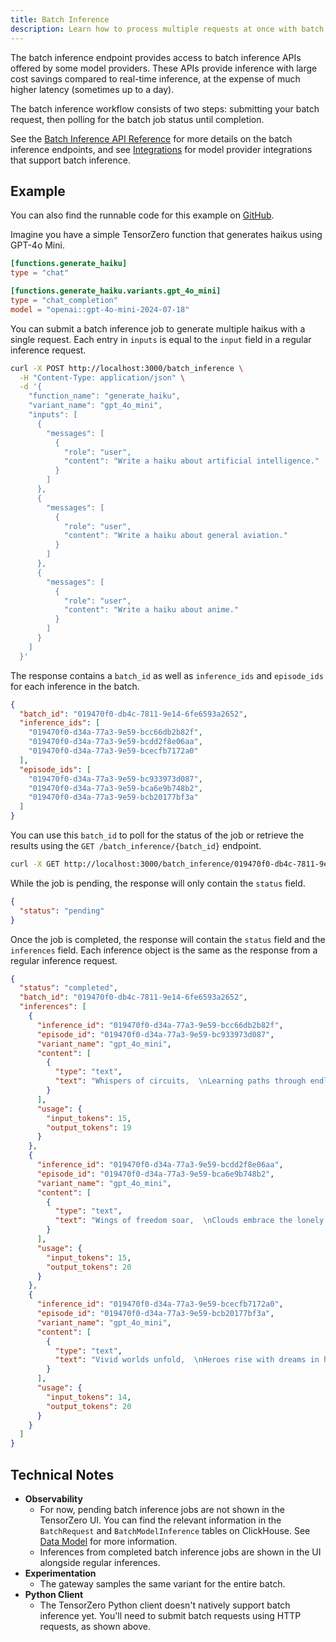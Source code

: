```yaml
---
title: Batch Inference
description: Learn how to process multiple requests at once with batch inference to save on inference costs at the expense of longer wait times.
---
```


The batch inference endpoint provides access to batch inference APIs offered by some model providers.
These APIs provide inference with large cost savings compared to real-time inference, at the expense of much higher latency (sometimes up to a day).

The batch inference workflow consists of two steps: submitting your batch request, then polling for the batch job status until completion.

See the [Batch Inference API Reference](/docs/gateway/api-reference/batch-inference/) for more details on the batch inference endpoints, and see [Integrations](/docs/gateway/integrations/) for model provider integrations that support batch inference.

## Example

<Tip>

You can also find the runnable code for this example on [GitHub](https://github.com/tensorzero/tensorzero/tree/main/examples/guides/batch-inference).

</Tip>

Imagine you have a simple TensorZero function that generates haikus using GPT-4o Mini.

```toml
[functions.generate_haiku]
type = "chat"

[functions.generate_haiku.variants.gpt_4o_mini]
type = "chat_completion"
model = "openai::gpt-4o-mini-2024-07-18"
```

You can submit a batch inference job to generate multiple haikus with a single request.
Each entry in `inputs` is equal to the `input` field in a regular inference request.

```sh
curl -X POST http://localhost:3000/batch_inference \
  -H "Content-Type: application/json" \
  -d '{
    "function_name": "generate_haiku",
    "variant_name": "gpt_4o_mini",
    "inputs": [
      {
        "messages": [
          {
            "role": "user",
            "content": "Write a haiku about artificial intelligence."
          }
        ]
      },
      {
        "messages": [
          {
            "role": "user",
            "content": "Write a haiku about general aviation."
          }
        ]
      },
      {
        "messages": [
          {
            "role": "user",
            "content": "Write a haiku about anime."
          }
        ]
      }
    ]
  }'
```

The response contains a `batch_id` as well as `inference_ids` and `episode_ids` for each inference in the batch.

```json
{
  "batch_id": "019470f0-db4c-7811-9e14-6fe6593a2652",
  "inference_ids": [
    "019470f0-d34a-77a3-9e59-bcc66db2b82f",
    "019470f0-d34a-77a3-9e59-bcdd2f8e06aa",
    "019470f0-d34a-77a3-9e59-bcecfb7172a0"
  ],
  "episode_ids": [
    "019470f0-d34a-77a3-9e59-bc933973d087",
    "019470f0-d34a-77a3-9e59-bca6e9b748b2",
    "019470f0-d34a-77a3-9e59-bcb20177bf3a"
  ]
}
```

You can use this `batch_id` to poll for the status of the job or retrieve the results using the `GET /batch_inference/{batch_id}` endpoint.

```sh
curl -X GET http://localhost:3000/batch_inference/019470f0-db4c-7811-9e14-6fe6593a2652
```

While the job is pending, the response will only contain the `status` field.

```json
{
  "status": "pending"
}
```

Once the job is completed, the response will contain the `status` field and the `inferences` field.
Each inference object is the same as the response from a regular inference request.

```json
{
  "status": "completed",
  "batch_id": "019470f0-db4c-7811-9e14-6fe6593a2652",
  "inferences": [
    {
      "inference_id": "019470f0-d34a-77a3-9e59-bcc66db2b82f",
      "episode_id": "019470f0-d34a-77a3-9e59-bc933973d087",
      "variant_name": "gpt_4o_mini",
      "content": [
        {
          "type": "text",
          "text": "Whispers of circuits,  \nLearning paths through endless code,  \nDreams in binary."
        }
      ],
      "usage": {
        "input_tokens": 15,
        "output_tokens": 19
      }
    },
    {
      "inference_id": "019470f0-d34a-77a3-9e59-bcdd2f8e06aa",
      "episode_id": "019470f0-d34a-77a3-9e59-bca6e9b748b2",
      "variant_name": "gpt_4o_mini",
      "content": [
        {
          "type": "text",
          "text": "Wings of freedom soar,  \nClouds embrace the lonely flight,  \nSky whispers adventure."
        }
      ],
      "usage": {
        "input_tokens": 15,
        "output_tokens": 20
      }
    },
    {
      "inference_id": "019470f0-d34a-77a3-9e59-bcecfb7172a0",
      "episode_id": "019470f0-d34a-77a3-9e59-bcb20177bf3a",
      "variant_name": "gpt_4o_mini",
      "content": [
        {
          "type": "text",
          "text": "Vivid worlds unfold,  \nHeroes rise with dreams in hand,  \nInk and dreams collide."
        }
      ],
      "usage": {
        "input_tokens": 14,
        "output_tokens": 20
      }
    }
  ]
}
```

## Technical Notes

- **Observability**
  - For now, pending batch inference jobs are not shown in the TensorZero UI.
    You can find the relevant information in the `BatchRequest` and `BatchModelInference` tables on ClickHouse.
    See [Data Model](/docs/gateway/data-model/) for more information.
  - Inferences from completed batch inference jobs are shown in the UI alongside regular inferences.
- **Experimentation**
  - The gateway samples the same variant for the entire batch.
- **Python Client**
  - The TensorZero Python client doesn't natively support batch inference yet.
    You'll need to submit batch requests using HTTP requests, as shown above.
